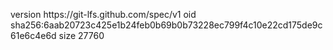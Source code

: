 version https://git-lfs.github.com/spec/v1
oid sha256:6aab20723c425e1b24feb0b69b0b73228ec799f4c10e22cd175de9c61e6c4e6d
size 27760
